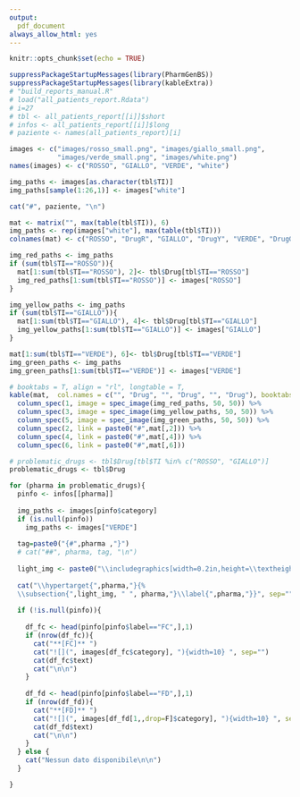 ```yaml
---
output:
  pdf_document
always_allow_html: yes
---
```


```r
knitr::opts_chunk$set(echo = TRUE)
```

```r
suppressPackageStartupMessages(library(PharmGenBS))
suppressPackageStartupMessages(library(kableExtra))
# "build_reports_manual.R"
# load("all_patients_report.Rdata")
# i=27
# tbl <- all_patients_report[[i]]$short
# infos <- all_patients_report[[i]]$long
# paziente <- names(all_patients_report)[i]

```


```r
images <- c("images/rosso_small.png", "images/giallo_small.png",
            "images/verde_small.png", "images/white.png")
names(images) <- c("ROSSO", "GIALLO", "VERDE", "white")

img_paths <- images[as.character(tbl$TI)]
img_paths[sample(1:26,1)] <- images["white"]

```

```r
cat("#", paziente, "\n")
```

```r
mat <- matrix("", max(table(tbl$TI)), 6)
img_paths <- rep(images["white"], max(table(tbl$TI)))
colnames(mat) <- c("ROSSO", "DrugR", "GIALLO", "DrugY", "VERDE", "DrugG")

img_red_paths <- img_paths
if (sum(tbl$TI=="ROSSO")){
  mat[1:sum(tbl$TI=="ROSSO"), 2]<- tbl$Drug[tbl$TI=="ROSSO"]
  img_red_paths[1:sum(tbl$TI=="ROSSO")] <- images["ROSSO"]
}

img_yellow_paths <- img_paths
if (sum(tbl$TI=="GIALLO")){
  mat[1:sum(tbl$TI=="GIALLO"), 4]<- tbl$Drug[tbl$TI=="GIALLO"]
  img_yellow_paths[1:sum(tbl$TI=="GIALLO")] <- images["GIALLO"]
}

mat[1:sum(tbl$TI=="VERDE"), 6]<- tbl$Drug[tbl$TI=="VERDE"]
img_green_paths <- img_paths
img_green_paths[1:sum(tbl$TI=="VERDE")] <- images["VERDE"]

# booktabs = T, align = "rl", longtable = T,
kable(mat,  col.names = c("", "Drug", "", "Drug", "", "Drug"), booktabs = T) %>% 
  column_spec(1, image = spec_image(img_red_paths, 50, 50)) %>%
  column_spec(3, image = spec_image(img_yellow_paths, 50, 50)) %>%
  column_spec(5, image = spec_image(img_green_paths, 50, 50)) %>%
  column_spec(2, link = paste0("#",mat[,2])) %>%
  column_spec(4, link = paste0("#",mat[,4])) %>%
  column_spec(6, link = paste0("#",mat[,6]))
```

```r

# problematic_drugs <- tbl$Drug[tbl$TI %in% c("ROSSO", "GIALLO")]
problematic_drugs <- tbl$Drug

for (pharma in problematic_drugs){
  pinfo <- infos[[pharma]]
  
  img_paths <- images[pinfo$category]
  if (is.null(pinfo))
    img_paths <- images["VERDE"]
  
  tag=paste0("{#",pharma ,"}")
  # cat("##", pharma, tag, "\n")
  
  light_img <- paste0("\\includegraphics[width=0.2in,height=\\textheight]{", img_paths[1], "}")
  
  cat("\\hypertarget{",pharma,"}{%
  \\subsection{",light_img, " ", pharma,"}\\label{",pharma,"}}", sep="")
  
  if (!is.null(pinfo)){
  
    df_fc <- head(pinfo[pinfo$label=="FC",],1)
    if (nrow(df_fc)){
      cat("**[FC]** ")
      cat("![](", images[df_fc$category], "){width=10} ", sep="")
      cat(df_fc$text)
      cat("\n\n")
    }
    
    df_fd <- head(pinfo[pinfo$label=="FD",],1)
    if (nrow(df_fd)){
      cat("**[FD]** ")
      cat("![](", images[df_fd[1,,drop=F]$category], "){width=10} ", sep="")
      cat(df_fd$text)
      cat("\n\n")
    }
  } else {
    cat("Nessun dato disponibile\n\n")
  }

}
```
